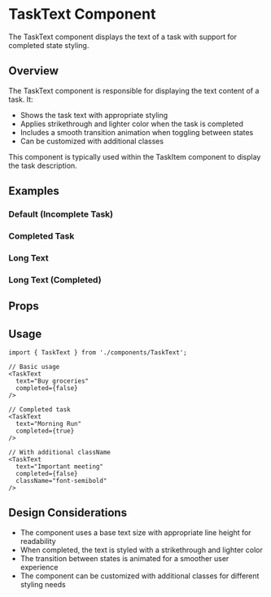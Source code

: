 
<Meta of={TaskTextStories} />

# TaskText Component

The TaskText component displays the text of a task with support for completed state styling.

## Overview

The TaskText component is responsible for displaying the text content of a task. It:
- Shows the task text with appropriate styling
- Applies strikethrough and lighter color when the task is completed
- Includes a smooth transition animation when toggling between states
- Can be customized with additional classes

This component is typically used within the TaskItem component to display the task description.

## Examples

### Default (Incomplete Task)

<Canvas of={TaskTextStories.Default} />

### Completed Task

<Canvas of={TaskTextStories.Completed} />

### Long Text

<Canvas of={TaskTextStories.LongText} />

### Long Text (Completed)

<Canvas of={TaskTextStories.LongTextCompleted} />

## Props

<Controls />

## Usage

```tsx
import { TaskText } from './components/TaskText';

// Basic usage
<TaskText 
  text="Buy groceries" 
  completed={false} 
/>

// Completed task
<TaskText 
  text="Morning Run" 
  completed={true} 
/>

// With additional className
<TaskText 
  text="Important meeting" 
  completed={false} 
  className="font-semibold" 
/>
```

## Design Considerations

- The component uses a base text size with appropriate line height for readability
- When completed, the text is styled with a strikethrough and lighter color
- The transition between states is animated for a smoother user experience
- The component can be customized with additional classes for different styling needs 